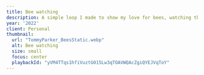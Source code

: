 ```yaml
---
title: Bee watching
description: A simple loop I made to show my love for bees, watching them clamber all over the poppies, and spending time in the garden. Made in After Effects.
year: '2022'
client: Personal
thumbnail:
  url: "TommyParker_BeesStatic.webp"
  alt: Bee watching
  size: small
  focus: center
  playbackId: "yVM4TTqs1hfiVuztG015Lw3qTOAVWQAcZgiQYEJVqToY"
---
```


<div class="video-container aspect-[3/1]">
  <mux-player
    playback-id="yVM4TTqs1hfiVuztG015Lw3qTOAVWQAcZgiQYEJVqToY"
    stream-type="on-demand"
    min-resolution="1080p"
    autoplay
    loop
    muted
  />
</div>